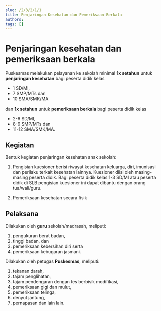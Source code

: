 ```yaml
---
slug: /2/3/2/1/1
title: Penjaringan Kesehatan dan Pemeriksaan Berkala
authors: 
tags: []
---
```


# Penjaringan kesehatan dan pemeriksaan berkala
Puskesmas melakukan pelayanan ke sekolah minimal **1x setahun** untuk **penjaringan kesehatan** bagi peserta didik kelas
- 1 SD/MI, 
- 7 SMP/MTs dan 
- 10 SMA/SMK/MA

dan **1x setahun** untuk **pemeriksaan berkala** bagi peserta didik kelas 
- 2-6 SD/MI, 
- 8-9 SMP/MTs dan 
- 11-12 SMA/SMK/MA.

## Kegiatan
Bentuk kegiatan penjaringan kesehatan anak sekolah:

1) Pengisian kuesioner berisi riwayat kesehatan keluarga, diri, imunisasi dan perilaku terkait kesehatan lainnya. Kuesioner diisi oleh masing-masing peserta didik. Bagi peserta didik kelas 1-3 SD/MI atau peserta didik di SLB pengisian kuesioner ini dapat dibantu dengan orang tua/wali/guru.

2) Pemeriksaan kesehatan secara fisik

## Pelaksana
Dilakukan oleh **guru** sekolah/madrasah, meliputi: 
1. pengukuran berat badan, 
2. tinggi badan, dan 
3. pemeriksaan kebersihan diri serta 
4. pemeriksaan kebugaran jasmani.

Dilakukan oleh petugas **Puskesmas**, meliputi: 
1. tekanan darah, 
2. tajam penglihatan, 
3. tajam pendengaran dengan tes berbisik modifikasi, 
4. pemeriksaan gigi dan mulut, 
5. pemeriksaan telinga, 
6. denyut jantung, 
7. pernapasan dan lain lain.


<DocCardList/>